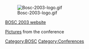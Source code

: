[[Image:Bosc-2003-logo.gif]]


[http://open-bio.org/bosc2003 BOSC 2003 website]

[http://gallery.open-bio.org/gallery/bosc2003 Pictures] from the conference

[[Category:BOSC]] [[Category:Conferences]]